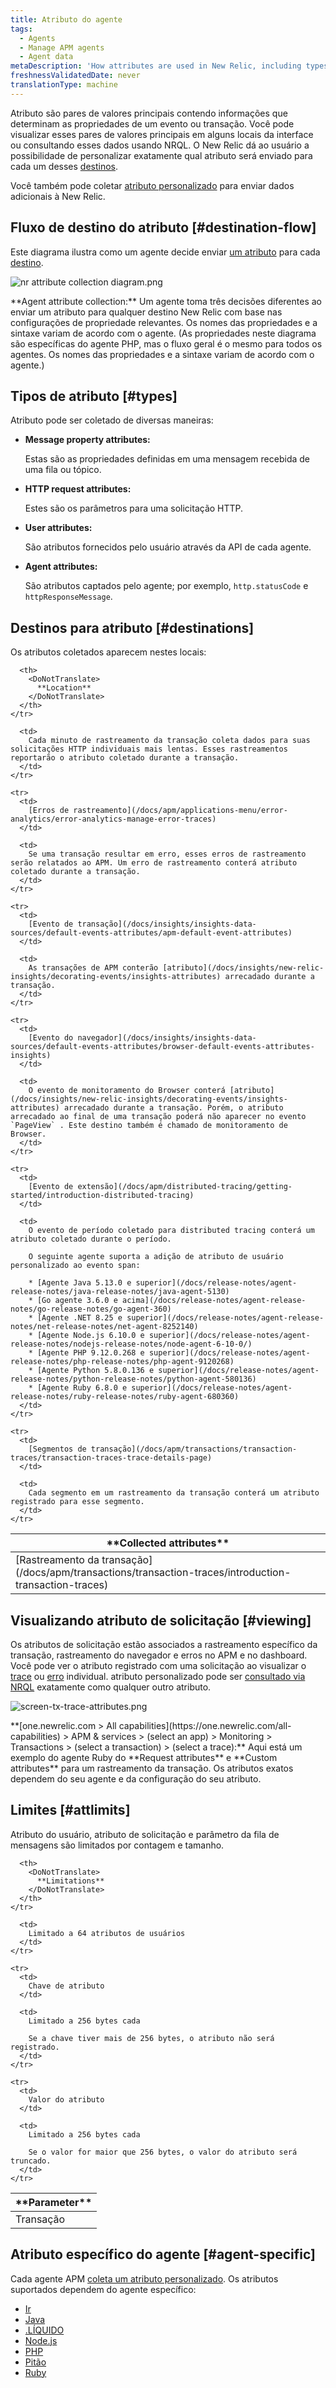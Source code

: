 ```yaml
---
title: Atributo do agente
tags:
  - Agents
  - Manage APM agents
  - Agent data
metaDescription: 'How attributes are used in New Relic, including types, destinations, and limits.'
freshnessValidatedDate: never
translationType: machine
---
```




Atributo são pares de valores principais contendo informações que determinam as propriedades de um evento ou transação. Você pode visualizar esses pares de valores principais em alguns locais da interface ou consultando esses dados usando NRQL. O New Relic dá ao usuário a possibilidade de personalizar exatamente qual atributo será enviado para cada um desses [destinos](#destinations).

Você também pode coletar [atributo personalizado](/docs/apm/other-features/attributes/collecting-custom-attributes) para enviar dados adicionais à New Relic.

## Fluxo de destino do atributo [#destination-flow]

Este diagrama ilustra como um agente decide enviar [um atributo](#types) para cada [destino](#destinations).

<img
  title="nr attribute collection diagram.png"
  alt="nr attribute collection diagram.png"
  src={apmAttributeCollectionDiagram}
/>

<figcaption>
  <DoNotTranslate>**Agent attribute collection:**</DoNotTranslate> Um agente toma três decisões diferentes ao enviar um atributo para qualquer destino New Relic com base nas configurações de propriedade relevantes. Os nomes das propriedades e a sintaxe variam de acordo com o agente. (As propriedades neste diagrama são específicas do agente PHP, mas o fluxo geral é o mesmo para todos os agentes. Os nomes das propriedades e a sintaxe variam de acordo com o agente.)
</figcaption>

## Tipos de atributo [#types]

Atributo pode ser coletado de diversas maneiras:

* <DoNotTranslate>**Message property attributes:**</DoNotTranslate>

  Estas são as propriedades definidas em uma mensagem recebida de uma fila ou tópico.

* <DoNotTranslate>**HTTP request attributes:**</DoNotTranslate>

  Estes são os parâmetros para uma solicitação HTTP.

* <DoNotTranslate>**User attributes:**</DoNotTranslate>

  São atributos fornecidos pelo usuário através da API de cada agente.

* <DoNotTranslate>**Agent attributes:**</DoNotTranslate>

  São atributos captados pelo agente; por exemplo, `http.statusCode` e `httpResponseMessage`.

## Destinos para atributo [#destinations]

Os atributos coletados aparecem nestes locais:

<table>
  <thead>
    <tr>
      <th width={200}>
        <DoNotTranslate>
          **Collected attributes**
        </DoNotTranslate>
      </th>

      <th>
        <DoNotTranslate>
          **Location**
        </DoNotTranslate>
      </th>
    </tr>
  </thead>

  <tbody>
    <tr>
      <td>
        [Rastreamento da transação](/docs/apm/transactions/transaction-traces/introduction-transaction-traces)
      </td>

      <td>
        Cada minuto de rastreamento da transação coleta dados para suas solicitações HTTP individuais mais lentas. Esses rastreamentos reportarão o atributo coletado durante a transação.
      </td>
    </tr>

    <tr>
      <td>
        [Erros de rastreamento](/docs/apm/applications-menu/error-analytics/error-analytics-manage-error-traces)
      </td>

      <td>
        Se uma transação resultar em erro, esses erros de rastreamento serão relatados ao APM. Um erro de rastreamento conterá atributo coletado durante a transação.
      </td>
    </tr>

    <tr>
      <td>
        [Evento de transação](/docs/insights/insights-data-sources/default-events-attributes/apm-default-event-attributes)
      </td>

      <td>
        As transações de APM conterão [atributo](/docs/insights/new-relic-insights/decorating-events/insights-attributes) arrecadado durante a transação.
      </td>
    </tr>

    <tr>
      <td>
        [Evento do navegador](/docs/insights/insights-data-sources/default-events-attributes/browser-default-events-attributes-insights)
      </td>

      <td>
        O evento de monitoramento do Browser conterá [atributo](/docs/insights/new-relic-insights/decorating-events/insights-attributes) arrecadado durante a transação. Porém, o atributo arrecadado ao final de uma transação poderá não aparecer no evento `PageView` . Este destino também é chamado de monitoramento de Browser.
      </td>
    </tr>

    <tr>
      <td>
        [Evento de extensão](/docs/apm/distributed-tracing/getting-started/introduction-distributed-tracing)
      </td>

      <td>
        O evento de período coletado para distributed tracing conterá um atributo coletado durante o período.

        O seguinte agente suporta a adição de atributo de usuário personalizado ao evento span:

        * [Agente Java 5.13.0 e superior](/docs/release-notes/agent-release-notes/java-release-notes/java-agent-5130)
        * [Go agente 3.6.0 e acima](/docs/release-notes/agent-release-notes/go-release-notes/go-agent-360)
        * [Agente .NET 8.25 e superior](/docs/release-notes/agent-release-notes/net-release-notes/net-agent-8252140)
        * [Agente Node.js 6.10.0 e superior](/docs/release-notes/agent-release-notes/nodejs-release-notes/node-agent-6-10-0/)
        * [Agente PHP 9.12.0.268 e superior](/docs/release-notes/agent-release-notes/php-release-notes/php-agent-9120268)
        * [Agente Python 5.8.0.136 e superior](/docs/release-notes/agent-release-notes/python-release-notes/python-agent-580136)
        * [Agente Ruby 6.8.0 e superior](/docs/release-notes/agent-release-notes/ruby-release-notes/ruby-agent-680360)
      </td>
    </tr>

    <tr>
      <td>
        [Segmentos de transação](/docs/apm/transactions/transaction-traces/transaction-traces-trace-details-page)
      </td>

      <td>
        Cada segmento em um rastreamento da transação conterá um atributo registrado para esse segmento.
      </td>
    </tr>
  </tbody>
</table>

## Visualizando atributo de solicitação [#viewing]

Os atributos de solicitação estão associados a rastreamento específico da transação, rastreamento do navegador e erros no APM e no dashboard. Você pode ver o atributo registrado com uma solicitação ao visualizar o [trace](/docs/apm/transactions/transaction-traces/introduction-transaction-traces#find-view) ou [erro](/docs/apm/applications-menu/error-analytics/error-analytics-explore-events-behind-errors) individual. atributo personalizado pode ser [consultado via NRQL](/docs/insights/nrql-new-relic-query-language/nrql-resources/nrql-syntax-components-functions#syntax) exatamente como qualquer outro atributo.

<img
  title="screen-tx-trace-attributes.png"
  alt="screen-tx-trace-attributes.png"
  src={apmRequestAttributes}
/>

<figcaption>
  <DoNotTranslate>**[one.newrelic.com > All capabilities](https://one.newrelic.com/all-capabilities) > APM & services > (select an app) > Monitoring > Transactions > (select a transaction) > (select a trace):**</DoNotTranslate> Aqui está um exemplo do agente Ruby do <DoNotTranslate>**Request attributes**</DoNotTranslate> e <DoNotTranslate>**Custom attributes**</DoNotTranslate> para um rastreamento da transação. Os atributos exatos dependem do seu agente e da configuração do seu atributo.
</figcaption>

## Limites [#attlimits]

Atributo do usuário, atributo de solicitação e parâmetro da fila de mensagens são limitados por contagem e tamanho.

<table>
  <thead>
    <tr>
      <th width={200}>
        <DoNotTranslate>
          **Parameter**
        </DoNotTranslate>
      </th>

      <th>
        <DoNotTranslate>
          **Limitations**
        </DoNotTranslate>
      </th>
    </tr>
  </thead>

  <tbody>
    <tr>
      <td>
        Transação
      </td>

      <td>
        Limitado a 64 atributos de usuários
      </td>
    </tr>

    <tr>
      <td>
        Chave de atributo
      </td>

      <td>
        Limitado a 256 bytes cada

        Se a chave tiver mais de 256 bytes, o atributo não será registrado.
      </td>
    </tr>

    <tr>
      <td>
        Valor do atributo
      </td>

      <td>
        Limitado a 256 bytes cada

        Se o valor for maior que 256 bytes, o valor do atributo será truncado.
      </td>
    </tr>
  </tbody>
</table>

## Atributo específico do agente [#agent-specific]

Cada agente APM [coleta um atributo personalizado](/docs/agents/manage-apm-agents/agent-data/collect-custom-attributes). Os atributos suportados dependem do agente específico:

* [Ir](/docs/agents/go-agent/instrumentation/go-agent-attributes)
* [Java](/docs/agents/java-agent/attributes/enabling-disabling-attributes-java)
* [.LÍQUIDO](/docs/agents/net-agent/attributes/net-agent-attributes)
* [Node.js](/docs/agents/nodejs-agent/attributes/nodejs-agent-attributes)
* [PHP](/docs/agents/php-agent/attributes/php-agent-attributes)
* [Pitão](/docs/agents/python-agent/attributes/python-agent-attributes)
* [Ruby](/docs/agents/ruby-agent/attributes/ruby-agent-attributes)